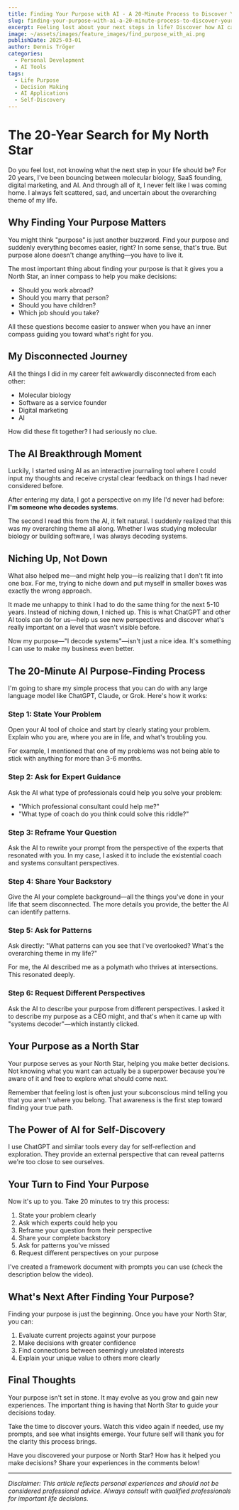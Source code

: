 ```yaml
---
title: Finding Your Purpose with AI - A 20-Minute Process to Discover Your North Star
slug: finding-your-purpose-with-ai-a-20-minute-process-to-discover-your-north-star'
excerpt: Feeling lost about your next steps in life? Discover how AI can help you uncover your life purpose in just 20 minutes. Learn my simple process for finding your North Star and making better decisions.
image: ~/assets/images/feature_images/find_purpose_with_ai.png
publishDate: 2025-03-01
author: Dennis Tröger
categories:
  - Personal Development
  - AI Tools
tags:
  - Life Purpose
  - Decision Making
  - AI Applications
  - Self-Discovery
---
```



# The 20-Year Search for My North Star

Do you feel lost, not knowing what the next step in your life should be? For 20 years, I've been bouncing between molecular biology, SaaS founding, digital marketing, and AI. And through all of it, I never felt like I was coming home. I always felt scattered, sad, and uncertain about the overarching theme of my life.

<YouTube id="HEoD0YKAxIE" />

<InfoBox
  type="info"
  content="Too many of us are feeling stuck and unsure what to do with our lives. Today, I'll share a simple 20-minute process that helped me discover my purpose using AI."
/>

## Why Finding Your Purpose Matters

You might think "purpose" is just another buzzword. Find your purpose and suddenly everything becomes easier, right? In some sense, that's true. But purpose alone doesn't change anything—you have to live it.

The most important thing about finding your purpose is that it gives you a North Star, an inner compass to help you make decisions:

- Should you work abroad?
- Should you marry that person?
- Should you have children?
- Which job should you take?

All these questions become easier to answer when you have an inner compass guiding you toward what's right for you.

<InfoBox
  type="warning"
  content="We live in a world where everything is possible at every second of your life. It's more important than ever to have internal guidance that helps you navigate difficult decisions."
/>

## My Disconnected Journey

All the things I did in my career felt awkwardly disconnected from each other:

- Molecular biology
- Software as a service founder
- Digital marketing
- AI

How did these fit together? I had seriously no clue.

## The AI Breakthrough Moment

Luckily, I started using AI as an interactive journaling tool where I could input my thoughts and receive crystal clear feedback on things I had never considered before.

After entering my data, I got a perspective on my life I'd never had before: **I'm someone who decodes systems**.

The second I read this from the AI, it felt natural. I suddenly realized that this was my overarching theme all along. Whether I was studying molecular biology or building software, I was always decoding systems.

<InfoBox
  type="info"
  content="I wouldn't have discovered this hidden pattern running through my life if it weren't for AI helping me see it."
/>

## Niching Up, Not Down

What also helped me—and might help you—is realizing that I don't fit into one box. For me, trying to niche down and put myself in smaller boxes was exactly the wrong approach.

It made me unhappy to think I had to do the same thing for the next 5-10 years. Instead of niching down, I niched up. This is what ChatGPT and other AI tools can do for us—help us see new perspectives and discover what's really important on a level that wasn't visible before.

Now my purpose—"I decode systems"—isn't just a nice idea. It's something I can use to make my business even better.

## The 20-Minute AI Purpose-Finding Process

I'm going to share my simple process that you can do with any large language model like ChatGPT, Claude, or Grok. Here's how it works:

<InfoBox
  type="warning"
  content="Watch the video for a visual demonstration of this process. I walk through each step and show real examples of how I used AI to discover my purpose."
/>

### Step 1: State Your Problem

Open your AI tool of choice and start by clearly stating your problem. Explain who you are, where you are in life, and what's troubling you.

For example, I mentioned that one of my problems was not being able to stick with anything for more than 3-6 months.

### Step 2: Ask for Expert Guidance

Ask the AI what type of professionals could help you solve your problem:

- "Which professional consultant could help me?"
- "What type of coach do you think could solve this riddle?"

<InfoBox
  type="info"
  content="When the AI suggested an existential coach and systems consultant, these resonated with me more than the suggestion of a psychologist or therapist."
/>

### Step 3: Reframe Your Question

Ask the AI to rewrite your prompt from the perspective of the experts that resonated with you. In my case, I asked it to include the existential coach and systems consultant perspectives.

### Step 4: Share Your Backstory

Give the AI your complete background—all the things you've done in your life that seem disconnected. The more details you provide, the better the AI can identify patterns.

### Step 5: Ask for Patterns

Ask directly: "What patterns can you see that I've overlooked? What's the overarching theme in my life?"

For me, the AI described me as a polymath who thrives at intersections. This resonated deeply.

### Step 6: Request Different Perspectives

Ask the AI to describe your purpose from different perspectives. I asked it to describe my purpose as a CEO might, and that's when it came up with "systems decoder"—which instantly clicked.

<InfoBox
  type="warning"
  content="The entire process took me about 20 minutes—just the time it took to walk from dropping my son at childcare back to my home."
/>

## Your Purpose as a North Star

Your purpose serves as your North Star, helping you make better decisions. Not knowing what you want can actually be a superpower because you're aware of it and free to explore what should come next.

Remember that feeling lost is often just your subconscious mind telling you that you aren't where you belong. That awareness is the first step toward finding your true path.

## The Power of AI for Self-Discovery

I use ChatGPT and similar tools every day for self-reflection and exploration. They provide an external perspective that can reveal patterns we're too close to see ourselves.

<InfoBox
  type="info"
  content="AI doesn't replace human insight—it enhances it by showing us perspectives we might never have considered on our own."
/>

## Your Turn to Find Your Purpose

Now it's up to you. Take 20 minutes to try this process:

1. State your problem clearly
2. Ask which experts could help you
3. Reframe your question from their perspective
4. Share your complete backstory
5. Ask for patterns you've missed
6. Request different perspectives on your purpose

I've created a framework document with prompts you can use (check the description below the video).

## What's Next After Finding Your Purpose?

Finding your purpose is just the beginning. Once you have your North Star, you can:

1. Evaluate current projects against your purpose
2. Make decisions with greater confidence
3. Find connections between seemingly unrelated interests
4. Explain your unique value to others more clearly

<InfoBox
  type="info"
  content="Having decoded my own purpose as a systems decoder, I now apply this lens to everything I do—from wealth building to personal development."
/>

## Final Thoughts

Your purpose isn't set in stone. It may evolve as you grow and gain new experiences. The important thing is having that North Star to guide your decisions today.

Take the time to discover yours. Watch this video again if needed, use my prompts, and see what insights emerge. Your future self will thank you for the clarity this process brings.

Have you discovered your purpose or North Star? How has it helped you make decisions? Share your experiences in the comments below!

<InfoBox
  type="info"
  content="If you found this article helpful, don't forget to watch the full video and subscribe to my channel for more content on decoding systems in life, business, and personal development."
/>

<YouTube id="HEoD0YKAxIE" />

---

_Disclaimer: This article reflects personal experiences and should not be considered professional advice. Always consult with qualified professionals for important life decisions._
